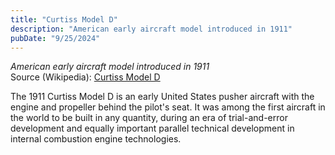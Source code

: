 ```yaml
---
title: "Curtiss Model D"
description: "American early aircraft model introduced in 1911"
pubDate: "9/25/2024"
---
```


*American early aircraft model introduced in 1911*  
Source (Wikipedia): [Curtiss Model D][1]

The 1911 Curtiss Model D is an early United States pusher aircraft with the engine and propeller behind the pilot's seat. It was among the first aircraft in the world to be built in any quantity, during an era of trial-and-error development and equally important parallel technical development in internal combustion engine technologies.

[1]: https://en.wikipedia.org/wiki/Curtiss_Model_D
